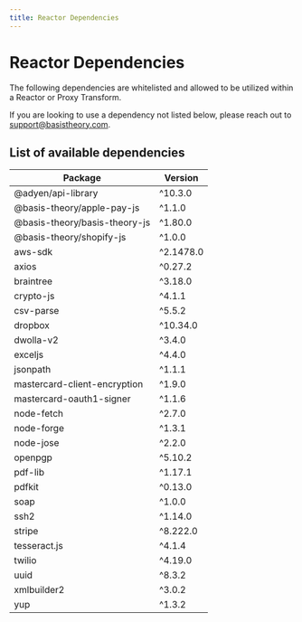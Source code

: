 ```yaml
---
title: Reactor Dependencies
---
```



# Reactor Dependencies

The following dependencies are whitelisted and allowed to be utilized within a Reactor or Proxy Transform.

<Alert>If you are looking to use a dependency not listed below, please reach out to <a href="mailto:support@basistheory.com?subject=Reactor%20Dependency%20Request">support@basistheory.com</a>.</Alert>

## List of available dependencies

| Package                       | Version   |
|-------------------------------|-----------|
| @adyen/api-library            | ^10.3.0   |
| @basis-theory/apple-pay-js    | ^1.1.0    |
| @basis-theory/basis-theory-js | ^1.80.0   |
| @basis-theory/shopify-js      | ^1.0.0    |
| aws-sdk                       | ^2.1478.0 |
| axios                         | ^0.27.2   |
| braintree                     | ^3.18.0   |
| crypto-js                     | ^4.1.1    |
| csv-parse                     | ^5.5.2    |
| dropbox                       | ^10.34.0  |
| dwolla-v2                     | ^3.4.0    |
| exceljs                       | ^4.4.0    |
| jsonpath                      | ^1.1.1    |
| mastercard-client-encryption  | ^1.9.0    |
| mastercard-oauth1-signer      | ^1.1.6    |
| node-fetch                    | ^2.7.0    |
| node-forge                    | ^1.3.1    |
| node-jose                     | ^2.2.0    |
| openpgp                       | ^5.10.2   |
| pdf-lib                       | ^1.17.1   |
| pdfkit                        | ^0.13.0   |
| soap                          | ^1.0.0    |
| ssh2                          | ^1.14.0   |
| stripe                        | ^8.222.0  |
| tesseract.js                  | ^4.1.4    |
| twilio                        | ^4.19.0   |
| uuid                          | ^8.3.2    |
| xmlbuilder2                   | ^3.0.2    |
| yup                           | ^1.3.2    |
